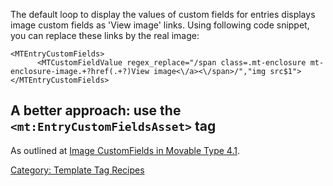 The default loop to display the values of custom fields for entries displays image custom fields as 'View image' links.  Using following code snippet, you can replace these links by the real image:

<pre><MTEntryCustomFields>
      <MTCustomFieldValue regex_replace="/span class=.mt-enclosure mt-enclosure-image.+?href(.+?)View image<\/a><\/span>/","img src$1">
</MTEntryCustomFields></pre>


[[Category: Template Tag Recipes]]

==A better approach: use the <code>&lt;mt:EntryCustomFieldsAsset&gt;</code> tag==
As outlined at [http://www.movabletweak.com/templates/image_customfields_in_movable.php Image CustomFields in Movable Type 4.1].

